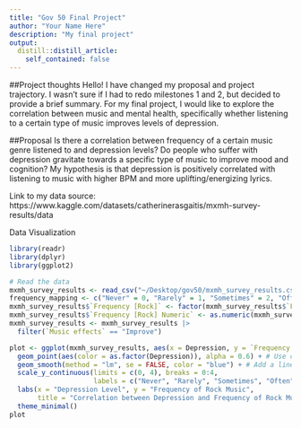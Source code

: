 ```yaml
---
title: "Gov 50 Final Project"
author: "Your Name Here"
description: "My final project"
output:
  distill::distill_article:
    self_contained: false
---
```


##Project thoughts
Hello! I have changed my proposal and project trajectory. I wasn’t sure if I had to redo milestones 1 and 2, but decided to provide a brief summary. For my final project, I would like to explore the correlation between music and mental health, specifically whether listening to a certain type of music improves levels of depression.

##Proposal
Is there a correlation between frequency of a certain music genre listened to and depression levels? Do people who suffer with depression gravitate towards a specific type of music to improve mood and cognition? My hypothesis is that depression is positively correlated with listening to music with higher BPM and more uplifting/energizing lyrics.

Link to my data source: https://www.kaggle.com/datasets/catherinerasgaitis/mxmh-survey-results/data

Data Visualization
```r
library(readr)
library(dplyr)
library(ggplot2)

# Read the data
mxmh_survey_results <- read_csv("~/Desktop/gov50/mxmh_survey_results.csv")
frequency_mapping <- c("Never" = 0, "Rarely" = 1, "Sometimes" = 2, "Often" = 3, "Very frequently" = 4)
mxmh_survey_results$`Frequency [Rock]` <- factor(mxmh_survey_results$`Frequency [Rock]`, levels = names(frequency_mapping))
mxmh_survey_results$`Frequency [Rock] Numeric` <- as.numeric(mxmh_survey_results$`Frequency [Rock]`)
mxmh_survey_results <- mxmh_survey_results |>
  filter(`Music effects` == "Improve")

plot <- ggplot(mxmh_survey_results, aes(x = Depression, y = `Frequency [Rock] Numeric`)) +
  geom_point(aes(color = as.factor(Depression)), alpha = 0.6) + # Use color to denote the different levels of depression
  geom_smooth(method = "lm", se = FALSE, color = "blue") + # Add a linear regression line without the confidence interval shading
  scale_y_continuous(limits = c(0, 4), breaks = 0:4, 
                     labels = c("Never", "Rarely", "Sometimes", "Often", "Very frequently")) + # Adjust the scale of y-axis
  labs(x = "Depression Level", y = "Frequency of Rock Music", 
       title = "Correlation between Depression and Frequency of Rock Music") +
  theme_minimal() 
plot
```


